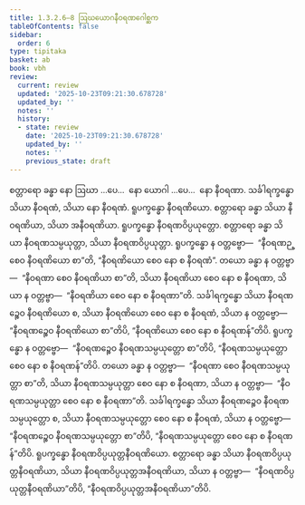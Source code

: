 ```yaml
---
title: 1.3.2.6–8 ဩဃယောဂနီဝရဏဂေါစ္ဆက
tableOfContents: false
sidebar:
  order: 6
type: tipitaka
basket: ab
book: vbh
review:
  current: review
  updated: '2025-10-23T09:21:30.678728'
  updated_by: ''
  notes: ''
  history:
  - state: review
    date: '2025-10-23T09:21:30.678728'
    updated_by: ''
    notes: ''
    previous_state: draft
---
```



<ReviewStatus review={frontmatter.review} showDetails={true} />

<HypothesisAnnotation frontmatter={frontmatter} />

<DynamicBreadcrumb />

<Paragraph number="528" book="vbh">
စတ္တာရော ခန္ဓာ နော ဩဃာ …ပေ…  နော ယောဂါ …ပေ…  နော နီဝရဏာ. သင်္ခါရက္ခန္ဓော သိယာ နီဝရဏံ, သိယာ နော နီဝရဏံ. ရူပက္ခန္ဓော နီဝရဏိယော. စတ္တာရော ခန္ဓာ သိယာ နီဝရဏိယာ, သိယာ အနီဝရဏိယာ. ရူပက္ခန္ဓော နီဝရဏဝိပ္ပယုတ္တော. စတ္တာရော ခန္ဓာ သိယာ နီဝရဏသမ္ပယုတ္တာ, သိယာ နီဝရဏဝိပ္ပယုတ္တာ. ရူပက္ခန္ဓော န ဝတ္တဗ္ဗော—  “နီဝရဏဉ္စေဝ နီဝရဏိယော စာ”တိ, “နီဝရဏိယော စေဝ နော စ နီဝရဏံ”. တယော ခန္ဓာ န ဝတ္တဗ္ဗာ—  “နီဝရဏာ စေဝ နီဝရဏိယာ စာ”တိ, သိယာ နီဝရဏိယာ စေဝ နော စ နီဝရဏာ, သိယာ န ဝတ္တဗ္ဗာ—  “နီဝရဏိယာ စေဝ နော စ နီဝရဏာ”တိ. သင်္ခါရက္ခန္ဓော သိယာ နီဝရဏဉ္စေဝ နီဝရဏိယော စ, သိယာ နီဝရဏိယော စေဝ နော စ နီဝရဏံ, သိယာ န ဝတ္တဗ္ဗော—  “နီဝရဏဉ္စေဝ နီဝရဏိယော စာ”တိပိ, “နီဝရဏိယော စေဝ နော စ နီဝရဏန်”တိပိ. ရူပက္ခန္ဓော န ဝတ္တဗ္ဗော—  “နီဝရဏဉ္စေဝ နီဝရဏသမ္ပယုတ္တော စာ”တိပိ, “နီဝရဏသမ္ပယုတ္တော စေဝ နော စ နီဝရဏန်”တိပိ. တယော ခန္ဓာ န ဝတ္တဗ္ဗာ—  “နီဝရဏာ စေဝ နီဝရဏသမ္ပယုတ္တာ စာ”တိ, သိယာ နီဝရဏသမ္ပယုတ္တာ စေဝ နော စ နီဝရဏာ, သိယာ န ဝတ္တဗ္ဗာ—  “နီဝရဏသမ္ပယုတ္တာ စေဝ နော စ နီဝရဏာ”တိ. သင်္ခါရက္ခန္ဓော သိယာ နီဝရဏဉ္စေဝ နီဝရဏသမ္ပယုတ္တော စ, သိယာ နီဝရဏသမ္ပယုတ္တော စေဝ နော စ နီဝရဏံ, သိယာ န ဝတ္တဗ္ဗော—  “နီဝရဏဉ္စေဝ နီဝရဏသမ္ပယုတ္တော စာ”တိပိ, “နီဝရဏသမ္ပယုတ္တော စေဝ နော စ နီဝရဏန်”တိပိ. ရူပက္ခန္ဓော နီဝရဏဝိပ္ပယုတ္တနီဝရဏိယော. စတ္တာရော ခန္ဓာ သိယာ နီဝရဏဝိပ္ပယုတ္တနီဝရဏိယာ, သိယာ နီဝရဏဝိပ္ပယုတ္တအနီဝရဏိယာ, သိယာ န ဝတ္တဗ္ဗာ—  “နီဝရဏဝိပ္ပယုတ္တနီဝရဏိယာ”တိပိ, “နီဝရဏဝိပ္ပယုတ္တအနီဝရဏိယာ”တိပိ.
</Paragraph>